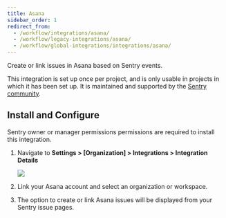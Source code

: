 ```yaml
---
title: Asana
sidebar_order: 1
redirect_from:
  - /workflow/integrations/asana/
  - /workflow/legacy-integrations/asana/
  - /workflow/global-integrations/integrations/asana/
---
```


Create or link issues in Asana based on Sentry events.

This integration is set up once per project, and is only usable in projects in which it has been set up. It is maintained and supported by the [Sentry community](https://forum.sentry.io/).

## Install and Configure

<Alert title="Note" level="info">
Sentry owner or manager permissions permissions are required to install this integration.
</Alert>

1. Navigate to **Settings > [Organization] > Integrations > Integration Details**

    ![](asana.png)

2. Link your Asana account and select an organization or workspace.
3. The option to create or link Asana issues will be displayed from your Sentry issue pages.
